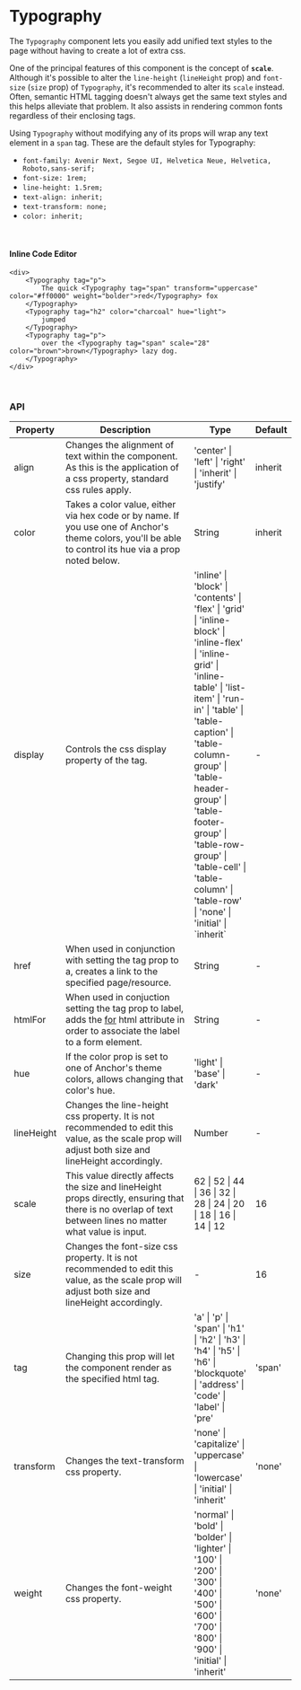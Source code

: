 
<br />

# Typography

The `Typography` component lets you easily add unified text styles to the page without having to create
a lot of extra css.

One of the principal features of this component is the concept of **`scale`**.
Although it's possible to alter the `line-height` (`lineHeight` prop) and `font-size` (`size` prop)
of `Typography`, it's recommended to alter its `scale` instead. Often, semantic HTML tagging
doesn't always get the same text styles and this helps alleviate that problem. It also assists in
rendering common fonts regardless of their enclosing tags.

Using `Typography` without modifying any of its props will wrap any text element in a `span` tag.
These are the default styles for Typography:

* `font-family: Avenir Next, Segoe UI, Helvetica Neue, Helvetica, Roboto,sans-serif;`
* `font-size: 1rem;`
* `line-height: 1.5rem;`
* `text-align: inherit;`
* `text-transform: none;`
* `color: inherit;`

<br />

#### Inline Code Editor

```tsx
<div>
    <Typography tag="p">
        The quick <Typography tag="span" transform="uppercase" color="#ff0000" weight="bolder">red</Typography> fox
    </Typography>
    <Typography tag="h2" color="charcoal" hue="light">
        jumped
    </Typography>
    <Typography tag="p">
        over the <Typography tag="span" scale="28" color="brown">brown</Typography> lazy dog.
    </Typography>
</div>
```

<br />

### API

<table>
    <thead>
        <tr>
            <th>Property</th>
            <th width="60%">Description</th>
            <th>Type</th>
            <th>Default</th>
        </tr>
    </thead>
    <tbody>
        <tr>
            <td>align</td>
            <td>
                Changes the alignment of text within the component.
                As this is the application of a css property, standard css rules apply.
            </td>
            <td>'center' | 'left' | 'right' | 'inherit' | 'justify'</td>
            <td>inherit</td>
        </tr>
        <tr>
            <td>color</td>
            <td>
                Takes a color value, either via hex code or by name. If
                you use one of Anchor's <Link to="/theme">theme</Link> colors, you'll be able to
                control its hue via a prop noted below.
            </td>
            <td>String</td>
            <td>inherit</td>
        </tr>
        <tr>
            <td>display</td>
            <td>
                Controls the css display property of the tag.
            </td>
            <td>
                'inline' | 'block' | 'contents' | 'flex' | 'grid' | 'inline-block' | 'inline-flex' |
                'inline-grid' | 'inline-table' | 'list-item' | 'run-in' | 'table' | 'table-caption'
                | 'table-column-group' | 'table-header-group' | 'table-footer-group' |
                'table-row-group' | 'table-cell' | 'table-column' | 'table-row' | 'none' |
                'initial' | `inherit`
            </td>
            <td>-</td>
        </tr>
        <tr>
            <td>href</td>
            <td>
                When used in conjunction with setting the tag prop to a, creates a link to the
                specified page/resource.
            </td>
            <td>
                String
            </td>
            <td>-</td>
        </tr>
        <tr>
            <td>htmlFor</td>
            <td>
                When used in conjuction setting the tag prop to label, adds the <a href="https://www.w3schools.com/tags/att_for.asp" target="_blank">for</a> html
                attribute in order to associate the label to a form element.
            </td>
            <td>
                String
            </td>
            <td>-</td>
        </tr>
        <tr>
            <td>hue</td>
            <td>
                If the color prop is set to one of Anchor's <Link to="/theme">theme</Link> colors,
                allows changing that color's hue.
            </td>
            <td>
                'light' | 'base' | 'dark'
            </td>
            <td>-</td>
        </tr>
        <tr>
            <td>lineHeight</td>
            <td>
                Changes the line-height css property. It is not recommended to edit this value, as
                the scale prop will adjust both size and lineHeight accordingly.
            </td>
            <td>
                Number
            </td>
            <td>-</td>
        </tr>
        <tr>
            <td>scale</td>
            <td>
                This value directly affects the size and lineHeight props directly, ensuring
                that there is no overlap of text between lines no matter what value is input.
            </td>
            <td>
                62 | 52 | 44 | 36 | 32 | 28 | 24 | 20 | 18 | 16 | 14 | 12
            </td>
            <td>16</td>
        </tr>
        <tr>
            <td>size</td>
            <td>
                Changes the font-size css property. It is not recommended to edit this value,
                as the scale prop will adjust both size and lineHeight accordingly.
            </td>
            <td>
                -
            </td>
            <td>16</td>
        </tr>
        <tr>
            <td>tag</td>
            <td>
                Changing this prop will let the component render as the specified html tag.
            </td>
            <td>
                'a' | 'p' | 'span' | 'h1' | 'h2' | 'h3' | 'h4' | 'h5' | 'h6' | 'blockquote' |
                'address' | 'code' | 'label' | 'pre'
            </td>
            <td>'span'</td>
        </tr>
        <tr>
            <td>transform</td>
            <td>
                Changes the text-transform css property.
            </td>
            <td>
                'none' | 'capitalize' | 'uppercase' | 'lowercase' | 'initial' | 'inherit'
            </td>
            <td>'none'</td>
        </tr>
        <tr>
            <td>weight</td>
            <td>
                Changes the font-weight css property.
            </td>
            <td>
                'normal' | 'bold' | 'bolder' | 'lighter' | '100' | '200' | '300' | '400' | '500' | '600' |
                '700' | '800' | '900' | 'initial' | 'inherit'
            </td>
            <td>'none'</td>
        </tr>
    </tbody>
</table>

<br /><br />
